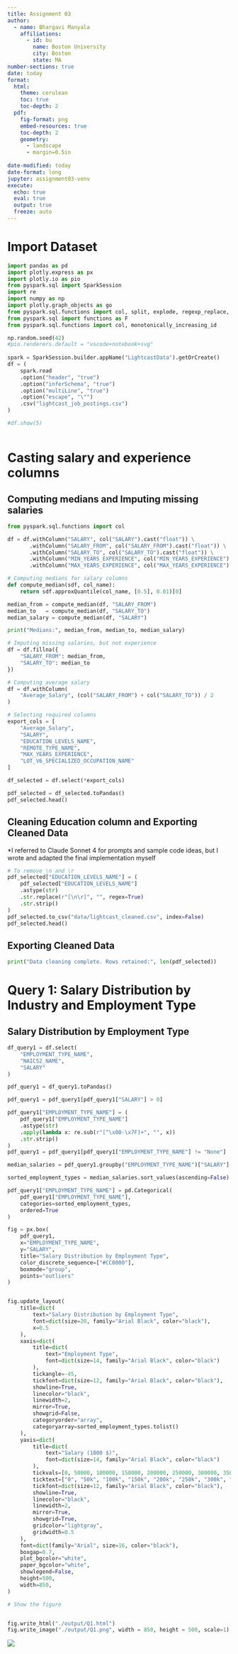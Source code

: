 ```yaml
---
title: Assignment 03
author:
  - name: Bhargavi Manyala
    affiliations:
      - id: bu
        name: Boston University
        city: Boston
        state: MA
number-sections: true
date: today
format:
  html:
    theme: cerulean
    toc: true
    toc-depth: 2
  pdf: 
    fig-format: png
    embed-resources: true
    toc-depth: 2
    geometry: 
      - landscape
      - margin=0.5in
    
date-modified: today
date-format: long
jupyter: assignment03-venv
execute:
  echo: true
  eval: true
  output: true
  freeze: auto
---
```



# Import Dataset


```python


import pandas as pd
import plotly.express as px
import plotly.io as pio
from pyspark.sql import SparkSession
import re
import numpy as np
import plotly.graph_objects as go
from pyspark.sql.functions import col, split, explode, regexp_replace, transform, when
from pyspark.sql import functions as F
from pyspark.sql.functions import col, monotonically_increasing_id

np.random.seed(42)
#pio.renderers.default = "vscode+notebook+svg"
 
spark = SparkSession.builder.appName("LightcastData").getOrCreate()
df = (
    spark.read
    .option("header", "true")
    .option("inferSchema", "true")
    .option("multiLine", "true")
    .option("escape", "\"")  
    .csv("lightcast_job_postings.csv")
)

#df.show(5)



```



#  Casting salary and experience columns

## Computing medians and Imputing missing salaries
```python

from pyspark.sql.functions import col

df = df.withColumn("SALARY", col("SALARY").cast("float")) \
       .withColumn("SALARY_FROM", col("SALARY_FROM").cast("float")) \
       .withColumn("SALARY_TO", col("SALARY_TO").cast("float")) \
       .withColumn("MIN_YEARS_EXPERIENCE", col("MIN_YEARS_EXPERIENCE").cast("float")) \
       .withColumn("MAX_YEARS_EXPERIENCE", col("MAX_YEARS_EXPERIENCE").cast("float"))

# Computing medians for salary columns
def compute_median(sdf, col_name):
    return sdf.approxQuantile(col_name, [0.5], 0.01)[0]

median_from = compute_median(df, "SALARY_FROM")
median_to   = compute_median(df, "SALARY_TO")
median_salary = compute_median(df, "SALARY")

print("Medians:", median_from, median_to, median_salary)

# Imputing missing salaries, but not experience
df = df.fillna({
    "SALARY_FROM": median_from,
    "SALARY_TO": median_to
})

# Computing average salary
df = df.withColumn(
    "Average_Salary", (col("SALARY_FROM") + col("SALARY_TO")) / 2
)

# Selecting required columns
export_cols = [
    "Average_Salary",
    "SALARY",
    "EDUCATION_LEVELS_NAME",
    "REMOTE_TYPE_NAME",
    "MAX_YEARS_EXPERIENCE",
    "LOT_V6_SPECIALIZED_OCCUPATION_NAME"
]

df_selected = df.select(*export_cols)

pdf_selected = df_selected.toPandas()
pdf_selected.head()

```

## Cleaning Education column and  Exporting Cleaned Data

*I referred to Claude Sonnet 4 for prompts and sample code ideas, but I wrote and adapted the final implementation myself

```python
# To remove \n and \r
pdf_selected["EDUCATION_LEVELS_NAME"] = (
    pdf_selected["EDUCATION_LEVELS_NAME"]
    .astype(str)               
    .str.replace(r"[\n\r]", "", regex=True)
    .str.strip()                
)
pdf_selected.to_csv("data/lightcast_cleaned.csv", index=False)
pdf_selected.head()
```

## Exporting Cleaned Data

```python
print("Data cleaning complete. Rows retained:", len(pdf_selected))

```

# Query 1: Salary Distribution by Industry and Employment Type

## Salary Distribution by Employment Type
```python

df_query1 = df.select(
    "EMPLOYMENT_TYPE_NAME",
    "NAICS2_NAME",
    "SALARY"
)

pdf_query1 = df_query1.toPandas()

pdf_query1 = pdf_query1[pdf_query1["SALARY"] > 0]

pdf_query1["EMPLOYMENT_TYPE_NAME"] = (
    pdf_query1["EMPLOYMENT_TYPE_NAME"]
    .astype(str) 
    .apply(lambda x: re.sub(r"[^\x00-\x7F]+", "", x)) 
    .str.strip()  
)
pdf_query1 = pdf_query1[pdf_query1["EMPLOYMENT_TYPE_NAME"] != "None"]

median_salaries = pdf_query1.groupby("EMPLOYMENT_TYPE_NAME")["SALARY"].median()

sorted_employment_types = median_salaries.sort_values(ascending=False).index

pdf_query1["EMPLOYMENT_TYPE_NAME"] = pd.Categorical(
    pdf_query1["EMPLOYMENT_TYPE_NAME"],
    categories=sorted_employment_types,
    ordered=True
)

```

```python

fig = px.box(
    pdf_query1,
    x="EMPLOYMENT_TYPE_NAME",
    y="SALARY",
    title="Salary Distribution by Employment Type",
    color_discrete_sequence=["#CC0000"],  
    boxmode="group",
    points="outliers" 
)


fig.update_layout(
    title=dict(
        text="Salary Distribution by Employment Type",
        font=dict(size=20, family="Arial Black", color="black"),  
        x=0.5  
    ),
    xaxis=dict(
        title=dict(
            text="Employment Type",
            font=dict(size=14, family="Arial Black", color="black")  
        ),
        tickangle=-45,
        tickfont=dict(size=12, family="Arial Black", color="black"),  
        showline=True,
        linecolor="black",
        linewidth=2,
        mirror=True,
        showgrid=False,  
        categoryorder="array",
        categoryarray=sorted_employment_types.tolist() 
    ),
    yaxis=dict(
        title=dict(
            text="Salary (1000 $)",
            font=dict(size=14, family="Arial Black", color="black")  
        ),
        tickvals=[0, 50000, 100000, 150000, 200000, 250000, 300000, 350000, 400000, 450000, 500000],
        ticktext=["0", "50k", "100k", "150k", "200k", "250k", "300k", "350k", "400k", "450k", "500k"],
        tickfont=dict(size=12, family="Arial Black", color="black"), 
        showline=True,
        linecolor="black",
        linewidth=2,
        mirror=True,
        showgrid=True,          
        gridcolor="lightgray", 
        gridwidth=0.5             
    ),
    font=dict(family="Arial", size=16, color="black"),
    boxgap=0.7,
    plot_bgcolor="white",
    paper_bgcolor="white",
    showlegend=False,
    height=500,
    width=850,
)

# Show the figure


fig.write_html("./output/Q1.html")
fig.write_image("./output/Q1.png", width = 850, height = 500, scale=1)
```

![](./output/Q1.png)


